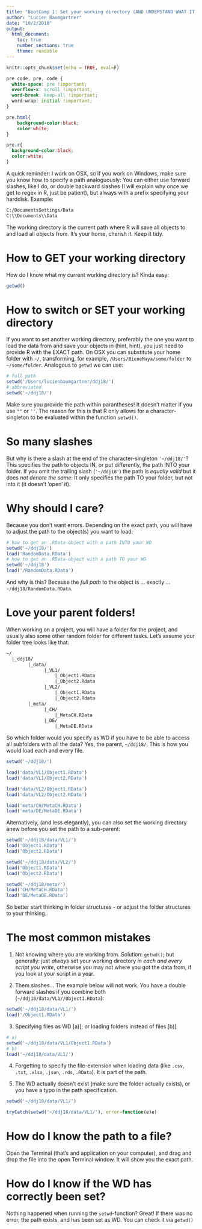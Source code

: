 ```yaml
---
title: "BootCamp 1: Set your working directory (AND UNDERSTAND WHAT IT IS)"
author: "Lucien Baumgartner"
date: "10/2/2018"
output: 
  html_document:
    toc: true
    number_sections: true
    theme: readable
---
```


```r
knitr::opts_chunk$set(echo = TRUE, eval=F)
```

```css
pre code, pre, code {
  white-space: pre !important;
  overflow-x: scroll !important;
  word-break: keep-all !important;
  word-wrap: initial !important;
}

pre.html{
    background-color:black;
    color:white;
}

pre.r{
  background-color:black;
  color:white;
}
```

A quick reminder: I work on OSX, so if you work on Windows, make sure you know how to specify a path analoguously: You can either use forward slashes, like I do, or double backward slashes (I will explain why once we get to regex in R, just be patient), but always with a prefix specifying your harddisk. Example:

```html
C:/DocumentsSettings/Data
C:\\Documents\\Data
```


The working directory is the current path where R will save all objects to and load all objects from. It's your home, cherish it. Keep it tidy.

# How to GET your working directory

How do I know what my current working directory is? Kinda easy:

```r
getwd()
```

# How to switch or SET your working directory

If you want to set another working directory, preferably the one you want to load the data from and save your objects in (hint, hint), you just need to provide R with the EXACT path. On OSX you can substitute your home folder with `~/`, transforming, for example, `/Users/BieneMaya/some/folder` to `~/some/folder`. Analogous to `getwd` we can use:

```r
# full path
setwd('/Users/lucienbaumgartner/ddj18/')
# abbreviated
setwd('~/ddj18/')
```

Make sure you provide the path within parantheses! It doesn't matter if you use `""` or `''`. The reason for this is that R only allows for a character-singleton to be evaluated within the function `setwd()`. 

# So many slashes

But why is there a slash at the end of the character-singleton `'~/ddj18/'`? This specifies the path to objects IN, or put differently, the path INTO your folder. If you omit the trailing slash (`'~/ddj18'`) the path is *equally valid* but it does *not denote the same*: It only specifies the path TO your folder, but not into it (it doesn't 'open' it).

# Why should I care?

Because you don't want errors. Depending on the exact path, you will have to adjust the path to the object(s) you want to load:

```r
# how to get an .RData-object with a path INTO your WD 
setwd('~/ddj18/')
load('RandomData.RData')
# how to get an .RData-object with a path TO your WD 
setwd('~/ddj18')
load('/RandomData.RData')
```

And why is this? Because the *full path* to the object is ... exactly ... `~/ddj18/RandomData.RData`.

# Love your parent folders!

When working on a project, you will have a folder for the project, and usually also some other random folder for different tasks. Let's assume your folder tree looks like that:

```html
~/
  |_ddj18/
        |_data/
              |_VL1/
                  |_Object1.RData
                  |_Object2.Rdata
              |_VL2/
                  |_Object1.RData
                  |_Object2.Rdata
        |_meta/
              |_CH/
                  |_MetaCH.RData
              |_DE/
                  |_MetaDE.RData

```

So which folder would you specify as WD if you have to be able to access all subfolders with all the data? Yes, the parent, `~/ddj18/`. This is how you would load each and every file.

```r
setwd('~/ddj18/')

load('data/VL1/Object1.RData')
load('data/VL1/Object2.RData')

load('data/VL2/Object1.RData')
load('data/VL2/Object2.RData')

load('meta/CH/MetaCH.RData')
load('meta/DE/MetaDE.RData')
```

Alternatively, (and less elegantly), you can also set the working directory anew before you set the path to a sub-parent:

```r
setwd('~/ddj18/data/VL1/')
load('Object1.RData')
load('Object2.RData')

setwd('~/ddj18/data/VL2/')
load('Object1.RData')
load('Object2.RData')

setwd('~/ddj18/meta/')
load('CH/MetaCH.RData')
load('DE/MetaDE.RData')
```

So better start thinking in folder structures - or adjust the folder structures to your thinking..

# The most common mistakes

1. Not knowing where you are working from. Solution: `getwd()`; but generally: just *always* set your working directory *in each and every script you write*, otherwise you may not where you got the data from, if you look at your script in a year.

2. Them slashes... The example below will not work. You have a double forward slashes if you combine both (`~/ddj18/data/VL1//Object1.RData`):

```r
setwd('~/ddj18/data/VL1/')
load('/Object1.RData')
```


3. Specifying files as WD [a)]; or loading folders instead of files [b)]

```r
# a)
setwd('~/ddj18/data/VL1/Object1.RData')
# b)
load('~/ddj18/data/VL1/')
```

4. Forgetting to specify the file-extension when loading data (like `.csv`, `.txt`, `.xlsx`, `.json`, `.rds`, `.RData`). It is part of the path.

5. The WD actually doesn't exist (make sure the folder actually exists), or you have a typo in the path specification.

```r
setwd('~/ddj18/data/VL1/')
```

```r
tryCatch(setwd('~/ddj18/data/VL1/'), error=function(e)e)
```

# How do I know the path to a file?

Open the Terminal (that's and application on your computer), and drag and drop the file into the open Terminal window. It will show you the exact path.

# How do I know if the WD has correctly been set?

Nothing happened when running the `setwd`-function? Great! If there was no error, the path exists, and has been set as WD. You can check it via `getwd()`


